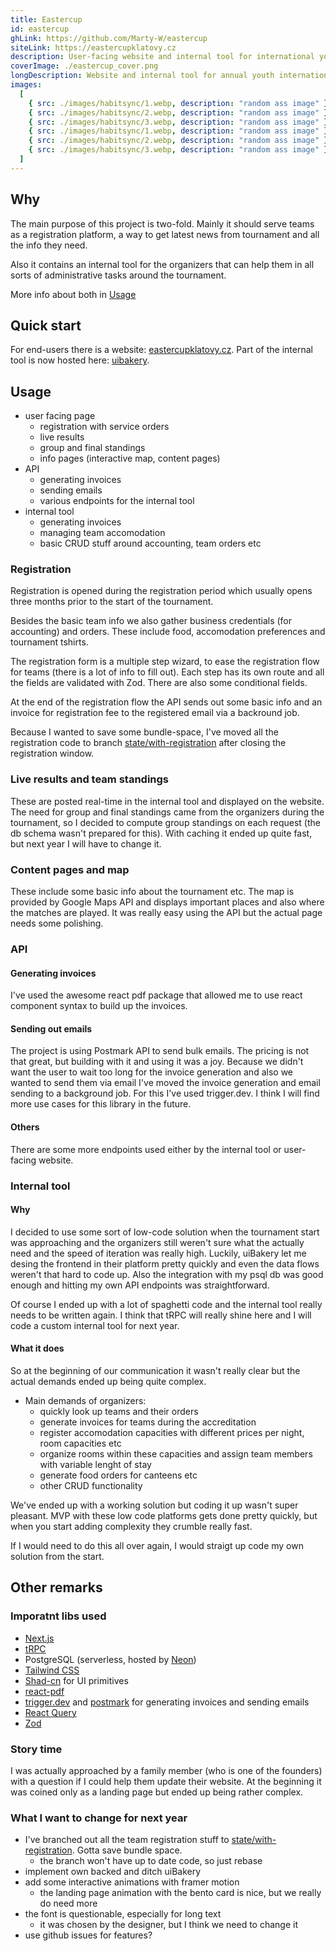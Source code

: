 ```yaml
---
title: Eastercup
id: eastercup
ghLink: https://github.com/Marty-W/eastercup
siteLink: https://eastercupklatovy.cz
description: User-facing website and internal tool for international youth basketball tournament.
coverImage: ./eastercup_cover.png
longDescription: Website and internal tool for annual youth international basketball tournament in Klatovy written in Typescript and with Next.js.
images:
  [
    { src: ./images/habitsync/1.webp, description: "random ass image" },
    { src: ./images/habitsync/2.webp, description: "random ass image" },
    { src: ./images/habitsync/3.webp, description: "random ass image" },
    { src: ./images/habitsync/1.webp, description: "random ass image" },
    { src: ./images/habitsync/2.webp, description: "random ass image" },
    { src: ./images/habitsync/3.webp, description: "random ass image" },
  ]
---
```


## Why

The main purpose of this project is two-fold. Mainly it should serve teams as a registration platform, a way to get latest news from tournament and all the info they need.

Also it contains an internal tool for the organizers that can help them in all sorts of administrative tasks around the tournament.

More info about both in [Usage](#Usage)

## Quick start

For end-users there is a website: [eastercupklatovy.cz](https://eastercupklatovy.cz).
Part of the internal tool is now hosted here: [uibakery](https://cloud.uibakery.io/eastercup/).

## Usage

- user facing page
  - registration with service orders
  - live results
  - group and final standings
  - info pages (interactive map, content pages)
- API
  - generating invoices
  - sending emails
  - various endpoints for the internal tool
- internal tool
  - generating invoices
  - managing team accomodation
  - basic CRUD stuff around accounting, team orders etc

### Registration

Registration is opened during the registration period which usually opens three months prior to the start of the tournament.

Besides the basic team info we also gather business credentials (for accounting) and orders. These include food, accomodation preferences and tournament tshirts.

The registration form is a multiple step wizard, to ease the registration flow for teams (there is a lot of info to fill out). Each step has its own route and all the fields are validated with Zod. There are also some conditional fields.

At the end of the registration flow the API sends out some basic info and an invoice for registration fee to the registered email via a backround job.

Because I wanted to save some bundle-space, I've moved all the registration code to branch [state/with-registration](https://github.com/Marty-W/eastercup/tree/state/with-registration) after closing the registration window.

### Live results and team standings

These are posted real-time in the internal tool and displayed on the website. The need for group and final standings came from the organizers during the tournament, so I decided to compute group standings on each request (the db schema wasn't prepared for this). With caching it ended up quite fast, but next year I will have to change it.

### Content pages and map

These include some basic info about the tournament etc. The map is provided by Google Maps API and displays important places and also where the matches are played. It was really easy using the API but the actual page needs some polishing.

### API

#### Generating invoices

I've used the awesome react pdf package that allowed me to use react component syntax to build up the invoices.

#### Sending out emails

The project is using Postmark API to send bulk emails. The pricing is not that great, but building with it and using it was a joy. Because we didn't want the user to wait too long for the invoice generation and also we wanted to send them via email I've moved the invoice generation and email sending to a background job. For this I've used trigger.dev. I think I will find more use cases for this library in the future.

#### Others

There are some more endpoints used either by the internal tool or user-facing website.

### Internal tool

#### Why

I decided to use some sort of low-code solution when the tournament start was approaching and the organizers still weren't sure what the actually need and the speed of iteration was really high. Luckily, uiBakery let me desing the frontend in their platform pretty quickly and even the data flows weren't that hard to code up. Also the integration with my psql db was good enough and hitting my own API endpoints was straightforward.

Of course I ended up with a lot of spaghetti code and the internal tool really needs to be written again. I think that tRPC will really shine here and I will code a custom internal tool for next year.

#### What it does

So at the beginning of our communication it wasn't really clear but the actual demands ended up being quite complex.

- Main demands of organizers:
  - quickly look up teams and their orders
  - generate invoices for teams during the accreditation
  - register accomodation capacities with different prices per night, room capacities etc
  - organize rooms within these capacities and assign team members with variable lenght of stay
  - generate food orders for canteens etc
  - other CRUD functionality

We've ended up with a working solution but coding it up wasn't super pleasant. MVP with these low code platforms gets done pretty quickly, but when you start adding complexity they crumble really fast.

If I would need to do this all over again, I would straigt up code my own solution from the start.

## Other remarks

### Imporatnt libs used

- [Next.js](https://nextjs.org/)
- [tRPC](https://trpc.io/)
- PostgreSQL (serverless, hosted by [Neon](https://neon.tech))
- [Tailwind CSS](https://tailwindcss.com/)
- [Shad-cn](https://shad-cn.com) for UI primitives
- [react-pdf](https://react-pdf.org/)
- [trigger.dev](https://trigger.dev/) and [postmark](https://postmarkapp.com/) for generating invoices and sending emails
- [React Query](https://react-query.tanstack.com/)
- [Zod](https://github.com/colinhacks/zod)

### Story time

I was actually approached by a family member (who is one of the founders) with a question if I could help them update their website. At the beginning it was coined only as a landing page but ended up being rather complex.

### What I want to change for next year

- I've branched out all the team registration stuff to [state/with-registration](https://github.com/Marty-W/eastercup/tree/state/with-registration). Gotta save bundle space.
  - the branch won't have up to date code, so just rebase
- implement own backed and ditch uiBakery
- add some interactive animations with framer motion
  - the landing page animation with the bento card is nice, but we really do need more
- the font is questionable, especially for long text
  - it was chosen by the designer, but I think we need to change it
- use github issues for features?
